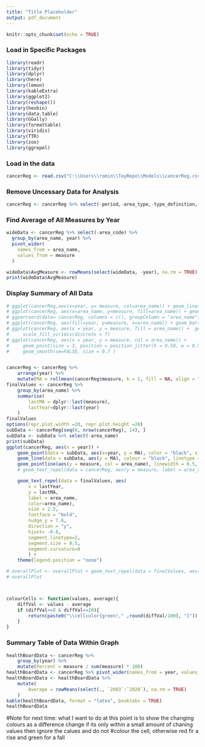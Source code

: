 ```yaml
--- 
title: "Title Placeholder"
output: pdf_document
---
```


```r
knitr::opts_chunk$set(echo = TRUE)
```

### Load in Specific Packages
```r
library(readr)
library(tidyr)
library(dplyr)
library(here)
library(lemon)
library(kableExtra)
library(ggplot2)
library(reshape())
library(hexbin)
library(data.table)
library(GGally)
library(formattable)
library(viridis)
library(TTR)
library(zoo)
library(ggrepel)
```

### Load in the data 
```r
cancerReg <- read.csv("C:\\Users\\romin\\ToyRepo\\Models\\cancerReg.csv") 
```


### Remove Uncessary Data for Analysis
```r
cancerReg <- cancerReg %>% select(-period,-area_type,-type_definition,-indicator, -upper_confidence_interval, -lower_confidence_interval, -numerator)
```

### Find Average of All Measures by Year
```r
wideData <- cancerReg %>% select(-area_code) %>%
  group_by(area_name, year) %>%  
  pivot_wider(
    names_from = area_name,   
    values_from = measure 
  )

wideData$AvgMeasure <- rowMeans(select(wideData, -year), na.rm = TRUE)
print(wideData$AvgMeasure)

```



### Display Summary of All Data
```r

# ggplot(cancerReg,aes(x=year, y= measure, col=area_name)) + geom_line() + geom_point()
# ggplot(cancerReg, aes(x=area_name, y=measure, fill=area_name)) + geom_violin()
# ggparcoord(data= cancerReg, columns = c(), groupColumn = "area_name")
# ggplot(cancerReg, aes(fill=year, y=measure, x=area_name)) + geom_bar(position = "stack", stat = "identity")
# ggplot(cancerReg, aes(x = year, y = measure, fill = area_name)) +  geom_area(alpha=0.6 , size=.5, colour="white") +
#     scale_fill_viridis(discrete = T)
# ggplot(cancerReg, aes(x = year, y = measure, col = area_name)) +
#     geom_point(size = 3, position = position_jitter(h = 0.50, w = 0.50), alpha = 0.5) +
#     geom_smooth(se=FALSE, size = 0.7 )


cancerReg <- cancerReg %>%
    arrange(year) %>%
    mutate(MA = rollmean(cancerReg$measure, k = 1, fill = NA, align = "right"))
finalValues <- cancerReg %>%
    group_by(area_name) %>%
    summarise(
        lastMA = dplyr::last(measure),
        lastYear=dplyr::last(year)
    )
finalValues
options(repr.plot.width =20, repr.plot.height =20) 
subData <- cancerReg[seq(0, nrow(cancerReg), 14), ]
subData <- subData %>% select(-area_name)
print(subData)
ggplot(cancerReg, aes(x = year)) +
    geom_point(data = subData, aes(x=year, y = MA), color = "black", size = 2) +
    geom_line(data = subData, aes(y = MA), colour = "black", linetype = "dashed", size = 0.7) +
    geom_pointline(aes(y = measure, col = area_name), linewidth = 0.5, alpha = 0.5) +
    # geom_text_repel(data = cancerReg, aes(y = measure, label = area_name), nudge_x = 1, na.rm = TRUE)+

    geom_text_repel(data = finalValues, aes(
        x = lastYear,
        y = lastMA,
        label = area_name,
        color=area_name),
        size = 2.5, 
        fontface = "bold",
        nudge_y = 7.6,
        direction = "y",
        hjust= -0.8,
        segment.linetype=2,
        segment.size = 0.5,
        segment.curvature=0
        ) +
    theme(legend.position = "none") 

# overallPlot <- overallPlot + geom_text_repel(data = finalValues, aes(x = lastYear, y = lastMA, label = area_name), max.overlaps = Inf)
# overallPlot




``` 

```r
colourCells <- function(values, average){
    diffVal <- values - average
    if (diffVal>=0 & diffVal<=20){
        return(paste0("\\cellcolor{green!," ,round(diffVal/100), "}"))
    }
}
```



### Summary Table of Data Within Graph 
```r
healthBoardData <- cancerReg %>%
    group_by(year) %>%
    mutate(Percent = measure / sum(measure) * 100)
healthBoardData <- cancerReg %>% pivot_wider(names_from = year, values_from = measure)
healthBoardData <- healthBoardData %>%
    mutate(
        Average = rowMeans(select(., `2003`:`2020`), na.rm = TRUE)
    )
kable(healthBoardData, format = "latex", booktabs = TRUE)
healthBoardData
``` 


#Note for next time: what I want to do at this point is to show the changing colours as a difference change if its only within a small amount of chaning values then ignore the calues and do not 
#colour the cell, otherwise red fir a rise and green for a fall 